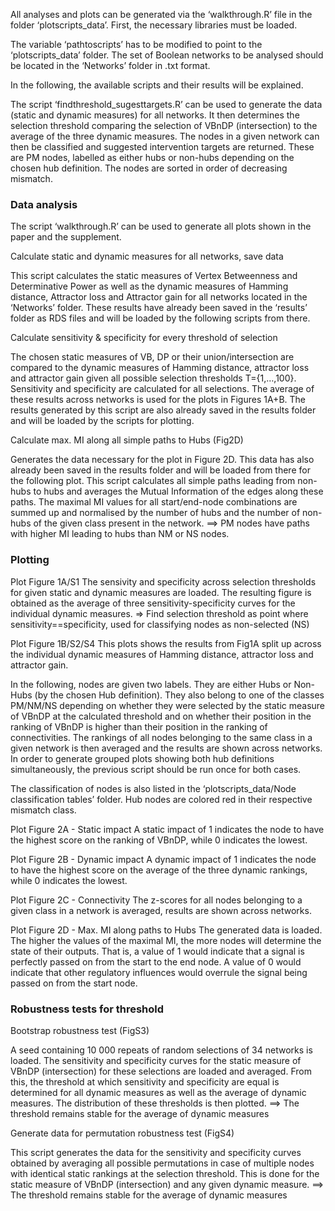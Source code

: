 All analyses and plots can be generated via the 'walkthrough.R' file in the folder 'plotscripts_data'.
First, the necessary libraries must be loaded. 

The variable 'pathtoscripts' has to be modified to point to the 'plotscripts_data' folder.
The set of Boolean networks to be analysed should be located in the 'Networks' folder in .txt format.

In the following, the available scripts and their results will be explained.

The script 'findthreshold_sugesttargets.R' can be used to generate the data (static and dynamic measures) for all networks.
It then determines the selection threshold comparing the selection of VBnDP (intersection) to the average of the three dynamic measures.
The nodes in a given network can then be classified and suggested intervention targets are returned. These are PM nodes, labelled as either hubs or non-hubs depending on the chosen hub definition. The nodes are sorted in order of decreasing mismatch.

### Data analysis

The script 'walkthrough.R' can be used to generate all plots shown in the paper and the supplement.


Calculate static and dynamic measures for all networks, save data

  This script calculates the static measures of Vertex Betweenness and Determinative Power as well as the 
  dynamic measures of Hamming distance, Attractor loss and Attractor gain for all networks located in the 'Networks' folder.
  These results have already been saved in the 'results' folder as RDS files and will be loaded 
  by the following scripts from there.
  
  
Calculate sensitivity & specificity for every threshold of selection

  The chosen static measures of VB, DP or their union/intersection are compared to the dynamic measures of Hamming distance,
  attractor loss and attractor gain given all possible selection thresholds T={1,...,100}.
  Sensitivity and specificity are calculated for all selections. 
  The average of these results across networks is used for the plots in Figures 1A+B.
  The results generated by this script are also already saved in the results folder 
  and will be loaded by the scripts for plotting.
  
  
Calculate max. MI along all simple paths to Hubs (Fig2D)

  Generates the data necessary for the plot in Figure 2D. 
  This data has also already been saved in the results folder and will
  be loaded from there for the following plot.
  This script calculates all simple paths leading from non-hubs to hubs and averages 
  the Mutual Information of the edges along these paths. 
  The maximal MI values for all start/end-node combinations are summed up and normalised by the number of hubs
  and the number of non-hubs of the given class present in the network.
  ==> PM nodes have paths with higher MI leading to hubs than NM or NS nodes.
  
  
### Plotting
  
Plot Figure 1A/S1
  The sensivity and specificity across selection thresholds for given static and dynamic measures are loaded.
  The resulting figure is obtained as the average of three sensitivity-specificity curves for the individual dynamic measures.
  => Find selection threshold as point where sensitivity==specificity, used for classifying nodes as non-selected (NS)
  

Plot Figure 1B/S2/S4
  This plots shows the results from Fig1A split up across the individual dynamic measures of Hamming distance, 
  attractor loss and attractor gain.
  
  
  In the following, nodes are given two labels. They are either Hubs or Non-Hubs (by the chosen Hub definition).
  They also belong to one of the classes PM/NM/NS depending on whether they were selected by the static measure
  of VBnDP at the calculated threshold and on whether their position in the ranking of VBnDP is higher than their
  position in the ranking of connectivities.
  The rankings of all nodes belonging to the same class in a given network is then averaged and the results are shown
  across networks.
  In order to generate grouped plots showing both hub definitions simultaneously, 
  the previous script should be run once for both cases.
  
  The classification of nodes is also listed in the 'plotscripts_data/Node classification tables' folder.
  Hub nodes are colored red in their respective mismatch class.
  
  
Plot Figure 2A - Static impact
  A static impact of 1 indicates the node to have the highest score on the ranking of VBnDP, while 0 indicates the lowest.
  

Plot Figure 2B - Dynamic impact
  A dynamic impact of 1 indicates the node to have the highest score on the average of the three dynamic rankings, 
  while 0 indicates the lowest.
  
  
Plot Figure 2C - Connectivity
  The z-scores for all nodes belonging to a given class in a network is averaged, results are shown across networks.
  
  
Plot Figure 2D - Max. MI along paths to Hubs
  The generated data is loaded.
  The higher the values of the maximal MI, the more nodes will determine the state of their outputs.
  That is, a value of 1 would indicate that a signal is perfectly passed on from the start to the end node.
  A value of 0 would indicate that other regulatory influences would overrule the signal being passed on from the start node.
  
  
### Robustness tests for threshold

Bootstrap robustness test (FigS3)

  A seed containing 10 000 repeats of random selections of 34 networks is loaded.
  The sensitivity and specificity curves for the static measure of VBnDP (intersection) for these selections are 
  loaded and averaged.
  From this, the threshold at which sensitivity and specificity are equal is determined for all dynamic measures
  as well as the average of dynamic measures. The distribution of these thresholds is then plotted.
  ==> The threshold remains stable for the average of dynamic measures
  
  
Generate data for permutation robustness test (FigS4)

  This script generates the data for the sensitivity and specificity curves obtained by averaging all possible permutations
  in case of multiple nodes with identical static rankings at the selection threshold. This is done for the static measure of
  VBnDP (intersection) and any given dynamic measure.
  ==> The threshold remains stable for the average of dynamic measures
  
  
  